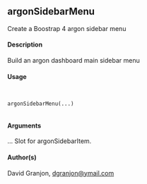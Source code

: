 
## argonSidebarMenu

Create a Boostrap 4 argon sidebar menu

#### Description
Build an argon dashboard main sidebar menu

#### Usage
<pre><code>

argonSidebarMenu(...)

</code></pre>
#### Arguments

... Slot for argonSidebarItem.

#### Author(s)
David Granjon, <dgranjon@ymail.com>
